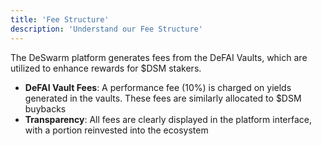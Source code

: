 ```yaml
---
title: 'Fee Structure'
description: 'Understand our Fee Structure'
---
```


The DeSwarm platform generates fees from the DeFAI Vaults, which are utilized to enhance rewards for $DSM stakers.

- **DeFAI Vault Fees**: A performance fee (10%) is charged on yields generated in the vaults. These fees are similarly allocated to $DSM buybacks
- **Transparency**: All fees are clearly displayed in the platform interface, with a portion reinvested into the ecosystem

